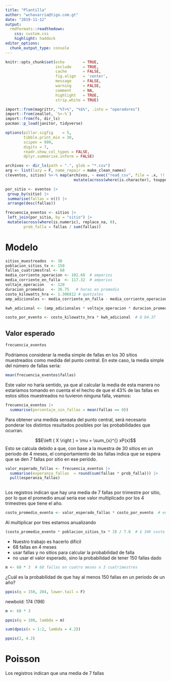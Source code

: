 ---
title: "Plantilla"
author: "wchavarria@tigo.com.gt"
date: "2019-11-12"
output: 
  rmdformats::readthedown:
    css: custom.css
    highlight: haddock
editor_options: 
  chunk_output_type: console
---

```{r, include = FALSE}
knitr::opts_chunk$set(echo        = TRUE, 
                      include     = TRUE,
                      cache       = FALSE,
                      fig.align   = 'center',
                      message     = FALSE,
                      warning     = FALSE, 
                      comment     = NA, 
                      highlight   = TRUE,
                      strip.white = TRUE)
```


```{r}
import::from(magrittr, "%T>%", "%$%", .into = "operadores")
import::from(zeallot, `%<-%`)
import::from(fs, dir_ls)
pacman::p_load(janitor, tidyverse)
```


```{r}
options(pillar.sigfig    = 5,
        tibble.print_min = 30,
        scipen = 999,
        digits = 7,
        readr.show_col_types = FALSE,
        dplyr.summarise.inform = FALSE)
```

```{r}
archivos <- dir_ls(path = ".", glob = "*.csv")
arg <- list(lazy = F, name_repair = make_clean_names)
c(eventos, sitios) %<-% map(archivos, ~ exec("read_csv", file = .x, !!!arg) |> 
                              mutate(across(where(is.character), toupper)))
```

```{r}
por_sitio <- eventos |>
 group_by(sitio) |>
 summarise(fallas = n()) |> 
 arrange(desc(fallas))
```

```{r}
frecuencia_eventos <- sitios |> 
 left_join(por_sitio, by = "sitio") |> 
 mutate(across(where(is.numeric), replace_na, 0),
        prob_falla = fallas / sum(fallas))
```

# Modelo

```{r}
sitios_muestreados  <- 30
poblacion_sitios_tx <- 150
fallas_cuatrimestral <- 68
media_corriente_operacion <- 102.68  # amperios
media_corriente_en_falla  <- 117.32  # amperios
voltaje_operacion   <- 120
duracion_promedio   <- 36.75   # horas en promedio
costo_kilowatts_hra <- 1.306812 # quetzales
amp_adicionales <- media_corriente_en_falla - media_corriente_operacion # 14.64 amperios
```


```{r}
kwh_adicional <- (amp_adicionales * voltaje_operacion * duracion_promedio) / 1000  # 64.56 kwh adicionales en promedio x evento
```

```{r}
costo_por_evento <- costo_kilowatts_hra * kwh_adicional  # Q 84.37
```


## Valor esperado

```{r}
frecuencia_eventos
```


Podríamos considerar la media simple de fallas en los 30 sitios muestreados como medida del
punto central.  En este caso, la media simple del número de fallas sería:

```{r}
mean(frecuencia_eventos$fallas)
```

Este valor no haría sentido, ya que al calcular la media de esta manera no estaríamos
tomando en cuenta el el hecho de que el 43% de las fallas en estos sitios muestreados no
tuvieron ninguna falla, veamos:

```{r}
frecuencia_eventos |> 
  summarise(porcentaje_sin_fallas = mean(fallas == 0))
```

Para obtener una medida sensata del punto central, será necesario ponderar los distintos
resultados posibles por las probabilidades que ocurran.

$$E\left ( X \right ) = \mu = \sum_{x}^{} xP(x)$$
Esto se calcula debido a que, con base a la muestra de 30 sitios en un periodo de 4 meses,
el comportamiento de las fallas indica que se espera que se den 7 fallas por sitio en ese
periódo.

```{r}
valor_esperado_fallas <- frecuencia_eventos |>
  summarise(esperanza_fallas  = round(sum(fallas * prob_falla))) |> 
  pull(esperanza_fallas)
           
```

Los registros indican que hay una media de 7 fallas por trimestre por sitio, por lo que el
promedio anual sería ese valor multiplicado por los 4 trimestres que tiene el año.

```{r}
costo_promedio_evento <- valor_esperado_fallas * costo_por_evento  # en cada cuatrimestre
```

Al multiplicar por tres estamos anualizando

```{r}
(costo_promedio_evento * poblacion_sitios_tx * 3) / 7.8  # $ 34K costo anual de fallas en 150 sitios
```


 - Nuestro trabajo es hacerlo difícil
 - 68 fallas en 4 meses
 - usar fallas y no sitios para calcular la probabilidad de falla
 - no usar el valor esperado, sino la probabilidad de tener 150 fallas dado 
 
```{r}
m <- 68 * 3  # 68 fallas en cuatro meses x 3 cuatrimestres
```
 
¿Cuál es la probabilidad de que hay al menos 150 fallas en un periodo de un año? 

```{r}
ppois(q = 150, 204, lower.tail = F)
```
 
 newbold: 174 (198)
 
```{r}
m <- 68 * 3
```
 
```{r}
ppois(q = 100, lambda = m)
```
 
```{r}
sum(dpois(x = 1:2, lambda = 4.2))
```
 
```{r}
ppois(2, 4.2)
```
 













# Poisson

Los registros indican que una media de 7 fallas
